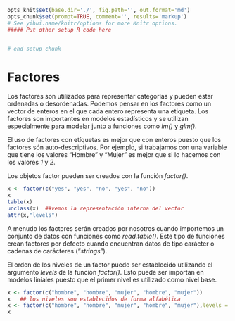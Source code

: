 ```r
opts_knit$set(base.dir='./', fig.path='', out.format='md')
opts_chunk$set(prompt=TRUE, comment='', results='markup')
# See yihui.name/knitr/options for more Knitr options.
##### Put other setup R code here


# end setup chunk
```
# Factores

Los factores son utilizados para representar categorías y pueden estar ordenadas o desordenadas. Podemos pensar en los factores como un vector de enteros en el que cada entero representa una etiqueta. Los factores son importantes en modelos estadísticos y se utilizan especialmente para modelar junto a funciones como _lm()_ y _glm()_.

El uso de factores con etíquetas es mejor que con enteros puesto que los factores són auto-descriptivos. Por ejemplo, si trabajamos con una variable que tiene los valores "Hombre" y "Mujer" es mejor que si lo hacemos con los valores _1_ y _2_.

Los objetos factor pueden ser creados con la función _factor()_.

```r
x <- factor(c("yes", "yes", "no", "yes", "no"))
x
table(x)
unclass(x)  ##vemos la representación interna del vector
attr(x,"levels")
```

A menudo los factores serán creados por nosotros cuando importemos un conjunto de datos con funciones como _read.table()_. Este tipo de funciones crean factores por defecto cuando encuentran datos de tipo carácter o cadenas de carácteres ("_strings_").

El orden de los niveles de un factor puede ser establecido utilizando el argumento _levels_ de la función _factor()_. Esto puede ser importan en modelos liniales puesto que el primer nivel es utilizado como nivel base.

```r
x <- factor(c("hombre", "hombre", "mujer", "hombre", "mujer"))
x   ## los niveles son establecidos de forma alfabética
x <- factor(c("hombre", "hombre", "mujer", "hombre", "mujer"),levels = c("mujer", "hombre"))
x
```



